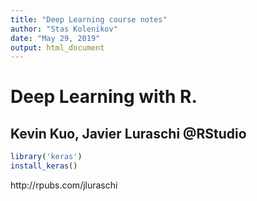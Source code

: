 ```yaml
---
title: "Deep Learning course notes"
author: "Stas Kolenikov"
date: "May 29, 2019"
output: html_document
---
```


# Deep Learning with R.
## Kevin Kuo, Javier Luraschi @RStudio

```r
library('keras')
install_keras()
```

http://rpubs.com/jluraschi
